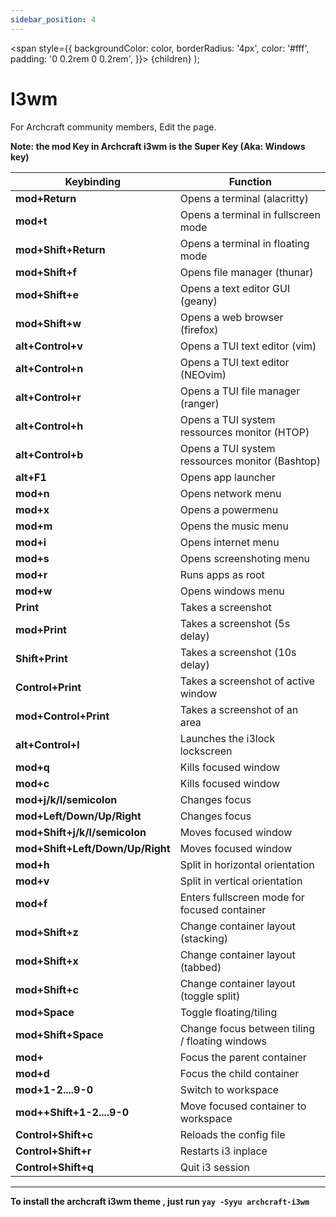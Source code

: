 ```yaml
---
sidebar_position: 4
---
```


<!-- Tabs -->

<!-- Badges -->
  <span
    style={{
      backgroundColor: color,
      borderRadius: '4px',
      color: '#fff',
      padding: '0 0.2rem 0 0.2rem',
    }}>
    {children}
  </span>
);

# I3wm

For Archcraft community members, Edit the page.

**Note: the mod Key in Archcraft i3wm is the Super Key (Aka: Windows key)**

|Keybinding | Function |
|------------ | ------------- |
|**mod+Return** | Opens a terminal (alacritty) |
|**mod+t** | Opens a terminal in fullscreen mode |
|**mod+Shift+Return** | Opens a terminal in floating mode |
|**mod+Shift+f** | Opens file manager (thunar) |
|**mod+Shift+e** | Opens a text editor GUI (geany) |
|**mod+Shift+w** | Opens a web browser (firefox) |
|**alt+Control+v** | Opens a TUI text editor (vim) |
|**alt+Control+n** | Opens a TUI text editor (NEOvim) |
|**alt+Control+r** | Opens a TUI file manager (ranger) |
|**alt+Control+h** | Opens a TUI system ressources monitor (HTOP) |
|**alt+Control+b** | Opens a TUI system ressources monitor (Bashtop) |
|**alt+F1** | Opens app launcher |
|**mod+n** | Opens network menu |
|**mod+x** | Opens a powermenu |
|**mod+m** | Opens the music menu |
|**mod+i** | Opens internet menu |
|**mod+s** | Opens screenshoting menu |
|**mod+r** | Runs apps as root |
|**mod+w** | Opens windows menu |
|**Print** | Takes a screenshot |
|**mod+Print** | Takes a screenshot (5s delay) |
|**Shift+Print** | Takes a screenshot (10s delay)|
|**Control+Print** | Takes a screenshot of active window |
|**mod+Control+Print** | Takes a screenshot of an area |
|**alt+Control+l** | Launches the i3lock lockscreen |
|**mod+q** | Kills focused window | 
|**mod+c** | Kills focused window |
|**mod+j/k/l/semicolon** | Changes focus |
|**mod+Left/Down/Up/Right** | Changes focus |
|**mod+Shift+j/k/l/semicolon** | Moves focused window |
|**mod+Shift+Left/Down/Up/Right** | Moves focused window |
|**mod+h** | Split in horizontal orientation |
|**mod+v** | Split in vertical orientation |
|**mod+f** | Enters fullscreen mode for focused container |
|**mod+Shift+z** | Change container layout (stacking) |
|**mod+Shift+x** | Change container layout (tabbed) |
|**mod+Shift+c** | Change container layout (toggle split) |
|**mod+Space** | Toggle floating/tiling |
|**mod+Shift+Space** | Change focus between tiling / floating windows |
|**mod+** | Focus the parent container |
|**mod+d** | Focus the child container |
|**mod+1-2....9-0** | Switch to workspace |
|**mod++Shift+1-2....9-0** | Move focused container to workspace |
|**Control+Shift+c** | Reloads the config file |
|**Control+Shift+r** | Restarts i3 inplace |
|**Control+Shift+q** | Quit i3 session |

---

**To install the archcraft i3wm theme , just run `yay -Syyu archcraft-i3wm`**
